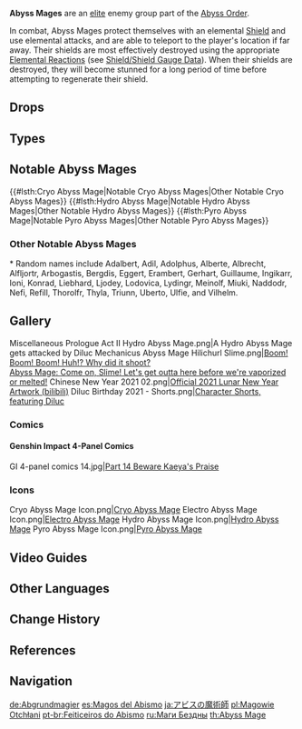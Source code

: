 {{About|the enemy group|the quest|Abyss Mage (Quest)}}
{{Terminology Infobox
|image        = <gallery>
Enemy Cryo Abyss Mage.png|Cryo
Enemy Electro Abyss Mage.png|Electro
Enemy Hydro Abyss Mage.png|Hydro
Enemy Pyro Abyss Mage.png|Pyro
</gallery>
|type         = Enemy Groups
|type2        = Abyss Order
|type3        = The Abyss
|voiceJP      = [http://amuleto.jp/talents/福間竣兵.html Fukuma Shunpei (福間竣兵)]<ref>Twitter: [https://twitter.com/fkmshunp/status/1359480435902877698 JP VA Self Announcement]</ref>
|voiceKR      = [https://namu.wiki/w/남도형 Nam Dohyeong (남도형)]<ref>YouTube: [https://youtu.be/6OoHaXl_hdY?t=209 KR VA Self Announcement]</ref>
}}
{{Description|[[Abyss]] creatures who can command the power of the elements in combat to a certain extent.<br />For unknown reasons, abyss mages are able to communicate with the [[hilichurls]], thus enabling them to manipulate their minds easily. They say abyss mages utter a long-forgotten language from which they draw magical power.}}
'''Abyss Mages''' are an [[Elite Enemy|elite]] enemy group part of the [[Abyss Order]].

In combat, Abyss Mages protect themselves with an elemental [[Shield/Enemy|Shield]] and use elemental attacks, and are able to teleport to the player's location if far away. Their shields are most effectively destroyed using the appropriate [[Elemental Reaction]]s (see [[Shield/Shield Gauge Data]]). When their shields are destroyed, they will become stunned for a long period of time before attempting to regenerate their shield.

==Drops==
{{Drops|Abyss Mages}}

==Types==
{{Enemies by Category List|Abyss Mages}}

==Notable Abyss Mages==
{{#lsth:Cryo Abyss Mage|Notable Cryo Abyss Mages|Other Notable Cryo Abyss Mages}}
{{#lsth:Hydro Abyss Mage|Notable Hydro Abyss Mages|Other Notable Hydro Abyss Mages}}
{{#lsth:Pyro Abyss Mage|Notable Pyro Abyss Mages|Other Notable Pyro Abyss Mages}}
===Other Notable Abyss Mages===
{{Transclude|Cryo Abyss Mage|Other Notable Cryo Abyss Mages}}{{Transclude|Hydro Abyss Mage|Other Notable Hydro Abyss Mages}}{{Transclude|Pyro Abyss Mage|Other Notable Pyro Abyss Mages}}
<nowiki>*</nowiki> Random names include Adalbert, Adil, Adolphus, Alberte, Albrecht, Alfljortr, Arbogastis, Bergdis, Eggert, Erambert, Gerhart, Guillaume, Ingikarr, Ioni, Konrad, Liebhard, Ljodey, Lodovica, Lydingr, Meinolf, Miuki, Naddodr, Nefi, Refill, Thorolfr, Thyla, Triunn, Uberto, Ulfie, and Vilhelm.

==Gallery==
<!--chronological order-->
<gallery>
Miscellaneous Prologue Act II Hydro Abyss Mage.png|A Hydro Abyss Mage gets attacked by Diluc
Mechanicus Abyss Mage Hilichurl Slime.png|[https://www.hoyolab.com/article/172200 Boom! Boom! Boom! Huh!? Why did it shoot?<br />Abyss Mage: Come on, Slime! Let's get outta here before we're vaporized or melted!] <!-- 2021/02/04 -->
Chinese New Year 2021 02.png|[https://t.bilibili.com/112807231?type=2 Official 2021 Lunar New Year Artwork (bilibili)] <!--2021-02-11-->
Diluc Birthday 2021 - Shorts.png|[https://twitter.com/GenshinImpact/status/1388010229539946497 Character Shorts, featuring Diluc] <!--2021-04-30-->
</gallery>

===Comics===
====Genshin Impact 4-Panel Comics====
<gallery>
GI 4-panel comics 14.jpg|[https://twitter.com/GenshinImpact/status/1373514711589879808 Part 14 Beware Kaeya's Praise]
</gallery>

===Icons===
<gallery>
Cryo Abyss Mage Icon.png|[[Cryo Abyss Mage]]
Electro Abyss Mage Icon.png|[[Electro Abyss Mage]]
Hydro Abyss Mage Icon.png|[[Hydro Abyss Mage]]
Pyro Abyss Mage Icon.png|[[Pyro Abyss Mage]]
</gallery>

==Video Guides==
{{EVT
|video1   = https://youtu.be/akP94rCLBW0
|caption1 = Farm Guide including Mondstadt, Liyue and Inazuma

|video2   = https://youtu.be/Qk1P8tHvlek
|caption2 = Farm Guide (43 total)
}}

==Other Languages==
{{Other Languages
|en      = Abyss Mage
|zhs     = 深渊法师
|zhs_rm  = Shēnyuān Fǎshī
|zht     = 深淵法師
|zht_rm  = Shēnyuān Fǎshī
|zh_tl   = Abyss Mage
|ja      = アビスの魔術師
|ja_rm   = Abisu no Majutsushi<ref>{{Ref/Quest|Abyss Mage (Quest)}}</ref>
|ja_tl   = Mage of the Abyss
|ko      = {{tt|심연|深淵}} 메이지
|ko_tl   = Abyss Mage
|es      = Mago del Abismo
|es_tl   = Mage of the Abyss
|fr      = Mage de l'Abîme
|fr_tl   = Mage of the Abyss
|ru      = Маг Бездны
|ru_tl   = Abyss Mage
|th      = Abyss Mage
|vi      = {{tt|Pháp Sư|法師}} {{tt|Vực|域}} Sâu
|vi_tl   = Abyss Mage
|de      = Abgrundmagier
|de_tl   = Abyss Mage
|id      = Abyss Mage
|pt      = Mago do Abismo
|pt_tl   = Mage of the Abyss
|tr      = Hiçlik Büyücüsü
|tr_tl   = 
|it      = Mago dell'Abisso
|it_tl   = 
}}

==Change History==
{{Change History|1.0}}

==References==
{{Reflist|1}}

==Navigation==
{{Enemy Navbox|type=Elite}}

[[de:Abgrundmagier]]
[[es:Magos del Abismo]]
[[ja:アビスの魔術師]]
[[pl:Magowie Otchłani]]
[[pt-br:Feiticeiros do Abismo]]
[[ru:Маги Бездны]]
[[th:Abyss Mage]]
